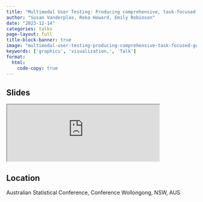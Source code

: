 ```yaml
---
title: "Multimodal User Testing: Producing comprehensive, task-focused guidelines for chart design"
author: "Susan Vanderplas, Reka Howard, Emily Robinson"
date: "2023-12-14"
categories: talks
page-layout: full
title-block-banner: true
image: "multimodal-user-testing-producing-comprehensive-task-focused-guidelines-for-chart-design.png"
keywords: ['graphics', 'visualization,', 'Talk']
format:
  html:
    code-copy: true
---
```

 
## Slides

<iframe src='http://srvanderplas.github.io/2023-Presentations/12-ASC/index.html' height='auto' width='80%'>
                        </iframe>
## Location

Australian Statistical Conference, Conference
Wollongong, NSW, AUS
